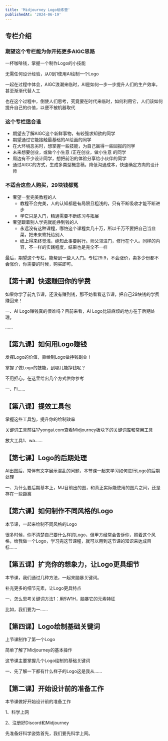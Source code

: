 ```yaml
---
title: 'Midjourney Logo绘练营'
publishedAt: '2024-06-19'
---
```


## 专栏介绍

### 期望这个专栏能为你开拓更多AIGC思路

一杯咖啡钱，掌握一个制作Logo的小技能

无需任何设计经验，从0到1使用AI绘制一个Logo

一起在过程中体会，AIGC浪潮来临时，AI是如何一步一步提升人们的生产效率，甚至渐渐代替人工

也在这个过程中，倒使人们思考，究竟要在时代来临时，如何利用它，人们该如何提升自己的价值，以便不被机器取代

### 这个专栏适合谁

* 期望去了解AIGC这个新鲜事物，有较强求知欲的同学
* 期望通过它能接触最基础的AI绘画的同学
* 在大环境恶劣时，想掌握一些技能，为自己赢得一些回报的同学
* 未来想要创业，或做个小生意 /正在创业，做小生意 的同学
* 周边有不少设计同学，想把前沿的体验分享给小伙伴的同学
* 通过AIGC的方式，生成多类型概念稿，降低沟通成本，快速确定方向的设计师

### 不适合这些人购买，29块钱都冤

* 奢望一套完美教程的人
	+ 教程不会完美，人的认知都是有局限且粗浅的，只有不断吸收才能不断进步
	+ 学它只是入门，精通需要不断练习与拓展
* 奢望跟着别人学完就能挣到钱的人
	+ 永远没有这种课程，哪怕这个课程卖几十万，所以千万不要把自己当韭菜，把未来寄托给别人
	+ 纸上得来终觉浅，绝知此事要躬行。师父领进门，修行在个人。同样的内容，不一样的实践程度，结果也是完全不一样

最后，期望这个专栏，能帮到一些人入门。专栏29.9，不会涨价，卖多少份都不会涨价，你需要的时候，购买即可。


## 【第十课】快速赚回你的学费
如果你学了前九节课，还没有赚到钱，那不妨看看这节课，把自己29块钱的学费赚回来！

一、AI Logo赚钱真的很难吗？目前来看，AI Logo比较麻烦的地方在于后期处理。

......

## 【第九课】如何用Logo赚钱
发挥Logo的价值，靠绘制Logo做挣钱副业！

掌握了做Logo的技能，到哪儿能挣钱呢？

不用担心，在这里给出几个方式供你参考

一、Fi......

## 【第八课】提效工具包
掌握这些工具包，提升你的绘制效率

关键词工具前往17yongai.com查看Midjourney板块下的关键词库和常用工具

放大工具1、wa......

## 【第七课】Logo的后期处理
AI出图后，常伴有文字展示混乱的问题，本节课一起来学习如何进行Logo的后期处理

一、为什么要后期基本上，MJ目前出的图，和真正实际能使用的图片之间，还是存在一些距离

## 【第六课】如何制作不同风格的Logo
本节课，一起来绘制不同风格的Logo

很多时候，你不清楚自己要什么样的Logo，但甲方经常会告诉你，照着这个风格，给我做一个Logo，学习完这节课程，就可以用到这节课的知识来达成目标......

## 【第五课】扩充你的想象力，让Logo更具细节
本节课，我们通过几种方法，一起来脑暴关键词。

补充更多的细节元素，让Logo更具特点

一、怎么思考关键词方法1：用5W1H，脑暴它的元素特征

比如，我们要为一......

## 【第四课】Logo绘制基础关键词
上节课制作了第一个Logo

简单了解了Midjourney的基本操作

这节课主要掌握几个Logo绘制的基础关键词

一、先了解一下都有什么样子的Logo这是我从......

## 【第二课】开始设计前的准备工作
本节课做好开始设计前的准备工作

1、科学上网

2、注册好Discord和Midjourney

先准备好科学姿势首先，我们要先科学上网。


